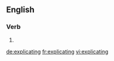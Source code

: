 ==English==

===Verb===
{{head|en}}

# {{present participle of|explicate|lang=en}}

[[de:explicating]]
[[fr:explicating]]
[[vi:explicating]]